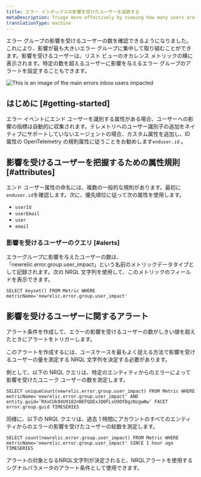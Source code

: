 ```yaml
---
title: エラー インボックスの影響を受けたユーザーを追跡する
metaDescription: Triage more effectively by viewing how many users are impacted by an error group.
translationType: machine
---
```



エラー グループの影響を受けるユーザーの数を確認できるようになりました。これにより、影響が最も大きいエラー グループに集中して取り組むことができます。影響を受けるユーザーは、リスト ビューのオカレンス メトリックの横に表示されます。特定の数を超えるユーザーに影響を与えるエラー グループのアラートを設定することもできます。

<img
  title="An image showing how to navigate users impacted"
  alt="This is an image of the main errors inbox users impacted"
  src={errorsinboxUsersImpacted}
/>

## はじめに [#getting-started]

エラー イベントにエンド ユーザーを識別する属性がある場合、ユーザーへの影響の指標は自動的に収集されます。テレメトリへのユーザー識別子の追加をネイティブにサポートしていないエージェントの場合、カスタム属性を追加し、ID 属性の OpenTelemetry の規則属性に従うことをお勧めします`enduser.id` 。

## 影響を受けるユーザーを把握するための属性規則 [#attributes]

エンド ユーザー属性の命名には、複数の一般的な規則があります。最初に`enduser.id`を確認します。次に、優先順位に従って次の属性を使用します。

* `userId`
* `userEmail`
* `user`
* `email`

### 影響を受けるユーザーのクエリ [#alerts]

エラーグループに影響を与えたユーザーの数は、「newrelic.error.group.user_impact」という名前のメトリックデータタイプとして記録されます。次の NRQL 文字列を使用して、このメトリックのフィールドを表示できます。

```
SELECT keyset() FROM Metric WHERE metricName='newrelic.error.group.user_impact'
```

## 影響を受けるユーザーに関するアラート

アラート条件を作成して、エラーの影響を受けるユーザーの数がしきい値を超えたときにアラートをトリガーします。

このアラートを作成するには、ユースケースを最もよく捉える方法で影響を受けるユーザーの量を測定する NRQL 文字列を決定する必要があります。

例として、以下の NRQL クエリは、特定のエンティティからのエラーによって影響を受けたユニーク ユーザーの数を測定します。

```
SELECT uniqueCount(newrelic.error.group.user_impact) FROM Metric WHERE metricName='newrelic.error.group.user_impact' AND entity.guid=’RXxCUk9XU9182nNEFQUExJQ0FLsU9OfDgzNzgwNw’ FACET error.group.guid TIMESERIES
```

同様に、以下の NRQL クエリは、過去 1 時間にアカウントのすべてのエンティティからのエラーの影響を受けたユーザーの総数を測定します。

```
SELECT count(newrelic.error.group.user_impact) FROM Metric WHERE metricName='newrelic.error.group.user_impact' SINCE 1 hour ago TIMESERIES
```

アラートの対象となるNRQL文字列が決定されると、NRQLアラートを使用するシグナルパラメータのアラート条件として使用できます。